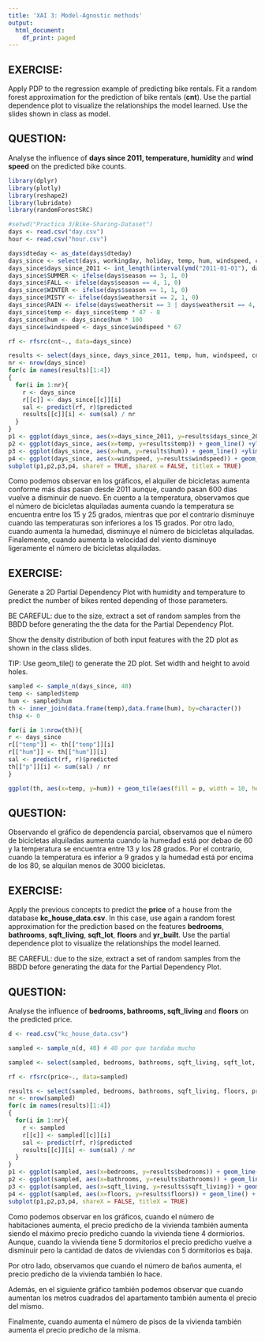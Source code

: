 ```yaml
---
title: 'XAI 3: Model-Agnostic methods'
output:
  html_document:
    df_print: paged
---
```


## EXERCISE:

Apply PDP to the regression example of predicting bike rentals. Fit a random forest approximation for the prediction of bike rentals (**cnt**). Use the partial dependence plot to visualize the relationships the model learned. Use the slides shown in class as model.  

## QUESTION:

Analyse the influence of **days since 2011, temperature, humidity** and **wind speed** on the predicted bike counts.


```r
library(dplyr)
library(plotly)
library(reshape2)
library(lubridate)
library(randomForestSRC)

#setwd("Practica 3/Bike-Sharing-Dataset")
days <- read.csv("day.csv")
hour <- read.csv("hour.csv")

days$dteday <- as_date(days$dteday)
days_since <- select(days, workingday, holiday, temp, hum, windspeed, cnt)
days_since$days_since_2011 <- int_length(interval(ymd("2011-01-01"), days$dteday)) / (3600*24)
days_since$SUMMER <- ifelse(days$season == 3, 1, 0)
days_since$FALL <- ifelse(days$season == 4, 1, 0)
days_since$WINTER <- ifelse(days$season == 1, 1, 0)
days_since$MISTY <- ifelse(days$weathersit == 2, 1, 0)
days_since$RAIN <- ifelse(days$weathersit == 3 | days$weathersit == 4, 1, 0)
days_since$temp <- days_since$temp * 47 - 8
days_since$hum <- days_since$hum * 100
days_since$windspeed <- days_since$windspeed * 67

rf <- rfsrc(cnt~., data=days_since)

results <- select(days_since, days_since_2011, temp, hum, windspeed, cnt)
nr <- nrow(days_since)
for(c in names(results)[1:4])
{
  for(i in 1:nr){
    r <- days_since
    r[[c]] <- days_since[[c]][i]
    sal <- predict(rf, r)$predicted
    results[[c]][i] <- sum(sal) / nr
  }
}
p1 <- ggplot(days_since, aes(x=days_since_2011, y=results$days_since_2011)) + geom_line() +ylim(c(0,6000))+ geom_rug(alpha = 0.1, sides = "b") + ylab("Prediction") + xlab("Days since 2011")
p2 <- ggplot(days_since, aes(x=temp, y=results$temp)) + geom_line() +ylim(c(0,6000))+ geom_rug(alpha = 0.1, sides = "b")+ xlab("Temperature")
p3 <- ggplot(days_since, aes(x=hum, y=results$hum)) + geom_line() +ylim(c(0,6000))+ geom_rug(alpha = 0.1, sides = "b")+ xlab("Humidity")
p4 <- ggplot(days_since, aes(x=windspeed, y=results$windspeed)) + geom_line() +ylim(c(0,6000))+ geom_rug(alpha = 0.1, sides = "b")+ xlab("Wind speed")
subplot(p1,p2,p3,p4, shareY = TRUE, shareX = FALSE, titleX = TRUE)

```

Como podemos observar en los gráficos, el alquiler de bicicletas aumenta conforme más dias pasan desde 2011 aunque, cuando pasan 600 dias vuelve a disminuir de nuevo.
En cuento a la temperatura, observamos que el número de bicicletas alquiladas aumenta cuando la temperatura se encuentra entre los 15 y 25 grados, mientras que por el contrario disminuye cuando las temperaturas son inferiores a los 15 grados.
Por otro lado, cuando aumenta la humedad, disminuye el número de bicicletas alquiladas.
Finalemente, cuando aumenta la velocidad del viento disminuye ligeramente el número de bicicletas alquiladas.


## EXERCISE:

Generate a 2D Partial Dependency Plot with humidity and temperature to predict the number of bikes rented depending of those parameters.

BE CAREFUL: due to the size, extract a set of random samples from the BBDD before generating the the data for the Partial Dependency Plot. 

Show the density distribution of both input features with the 2D plot as shown in the class slides. 

TIP: Use geom_tile() to generate the 2D plot. Set width and height to avoid holes. 

```r
sampled <- sample_n(days_since, 40)
temp <- sampled$temp
hum <- sampled$hum
th <- inner_join(data.frame(temp),data.frame(hum), by=character())
th$p <- 0

for(i in 1:nrow(th)){
r <- days_since
r[["temp"]] <- th[["temp"]][i]
r[["hum"]] <- th[["hum"]][i]
sal <- predict(rf, r)$predicted
th[["p"]][i] <- sum(sal) / nr
}

ggplot(th, aes(x=temp, y=hum)) + geom_tile(aes(fill = p, width = 10, height = 15)) + geom_rug(alpha = 0.02) + xlab("Temperature") + ylab("Humidity") + scale_fill_gradient(name = "Number of bikes")
```



## QUESTION:

Observando el gráfico de dependencia parcial, observamos que el número de bicicletas alquiladas aumenta cuando la humedad está por debao de 60 y la temperatura se encuentra entre 13 y los 28 grados. Por el contrario, cuando la temperatura es inferior a 9 grados y la humedad está por encima de los 80, se alquilan menos de 3000 bicicletas.


## EXERCISE:

Apply the previous concepts to predict the **price** of a house from the database **kc_house_data.csv**. In this case, use again a random forest approximation for the prediction based on the features **bedrooms**, **bathrooms**, **sqft_living**, **sqft_lot**, **floors** and **yr_built**. 
Use the partial dependence plot to visualize the relationships the model learned.

BE CAREFUL: due to the size, extract a set of random samples from the BBDD before generating the data for the Partial Dependency Plot. 

## QUESTION:

Analyse the influence of **bedrooms, bathrooms, sqft_living** and **floors** on the predicted price.


```r

d <- read.csv("kc_house_data.csv")

sampled <- sample_n(d, 40) # 40 por que tardaba mucho

sampled <- select(sampled, bedrooms, bathrooms, sqft_living, sqft_lot, floors, yr_built, price)

rf <- rfsrc(price~., data=sampled)

results <- select(sampled, bedrooms, bathrooms, sqft_living, floors, price)
nr <- nrow(sampled)
for(c in names(results)[1:4])
{
  for(i in 1:nr){
    r <- sampled
    r[[c]] <- sampled[[c]][i]
    sal <- predict(rf, r)$predicted
    results[[c]][i] <- sum(sal) / nr
  }
}
p1 <- ggplot(sampled, aes(x=bedrooms, y=results$bedrooms)) + geom_line() + geom_rug(alpha = 0.1, sides = "b") + ylab("Prediction") + xlab("Bedrooms")
p2 <- ggplot(sampled, aes(x=bathrooms, y=results$bathrooms)) + geom_line() + geom_rug(alpha = 0.1, sides = "b")+ xlab("Bathrooms")
p3 <- ggplot(sampled, aes(x=sqft_living, y=results$sqft_living)) + geom_line() + geom_rug(alpha = 0.1, sides = "b")+ xlab("Sqft Living")
p4 <- ggplot(sampled, aes(x=floors, y=results$floors)) + geom_line() + geom_rug(alpha = 0.1, sides = "b")+ xlab("Floors")
subplot(p1,p2,p3,p4, shareX = FALSE, titleX = TRUE)
```

Como podemos observar en los gráficos, cuando el número de habitaciones aumenta, el precio predicho de la vivienda también aumenta siendo el máximo precio predicho cuando la vivienda tiene 4 dormiorios. Aunque, cuando la vivienda tiene 5 dormitorios el precio predicho vuelve a disminuir pero la cantidad de datos de viviendas con 5 dormitorios es baja.

Por otro lado, observamos que cuando el número de baños aumenta, el precio predicho de la vivienda también lo hace.

Además, en el siguiente gráfico también podemos observar que cuando aumentan los metros cuadrados del apartamento también aumenta el precio del mismo.

Finalmente, cuando aumenta el número de pisos de la vivienda también aumenta el precio predicho de la misma.




